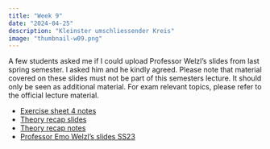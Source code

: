 ```yaml
---
title: "Week 9"
date: "2024-04-25"
description: "Kleinster umschliessender Kreis"
image: "thumbnail-w09.png"
---
```


::: {.callout-note}
A few students asked me if I could upload Professor Welzl's slides from last spring semester.
I asked him and he kindly agreed. Please note that material covered on these slides must not be
part of this semesters lecture. It should only be seen as additional material. For exam relevant topics, please refer to the official lecture material.
:::

- [Exercise sheet 4 notes](s04.pdf)
- [Theory recap slides](anp-w09.pdf)
- [Theory recap notes](anp-notes-w09.pdf)
- [Professor Emo Welzl's slides SS23](ss23-slides.pdf)